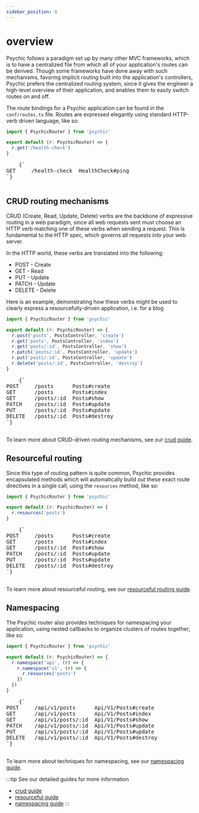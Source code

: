 ```yaml
---
sidebar_position: 0
---
```



# overview

Psychic follows a paradigm set up by many other MVC frameworks, which is to have a centralized file from which all of your application's routes can be derived. Though some frameworks have done away with such mechanisms, favoring implicit routing built into the application's controllers, Psychic prefers the centralized routing system, since it gives the engineer a high-level overview of their application, and enables them to easily switch routes on and off.

The route bindings for a Psychic application can be found in the `conf/routes.ts` file. Routes are expressed elegantly using standard HTTP-verb driven language, like so:

```ts // conf/routes.ts
import { PsychicRouter } from 'psychic'

export default (r: PsychicRouter) => {
  r.get('/health-check')
}
```

<RoutesOutput>
  <pre style={{ backgroundColor: 'transparent' }}>
    {`
GET     /health-check  HealthCheck#ping
`}
  </pre>
</RoutesOutput>

## CRUD routing mechanisms

CRUD (Create, Read, Update, Delete) verbs are the backbone of expressive routing in a web paradigm, since all web requests sent must choose an HTTP verb matching one of these verbs when sending a request. This is fundamental to the HTTP spec, which governs all requests into your web server.

In the HTTP world, these verbs are translated into the following:

- POST - Create
- GET - Read
- PUT - Update
- PATCH - Update
- DELETE - Delete

Here is an example, demonstrating how these verbs might be used to clearly express a resourcefully-driven application, i.e. for a blog

```ts // conf/routes.ts
import { PsychicRouter } from 'psychic'

export default (r: PsychicRouter) => {
  r.post('posts', PostsController, 'create')
  r.get('posts', PostsController, 'index')
  r.get('posts/:id', PostsController, 'show')
  r.patch('posts/:id', PostsController, 'update')
  r.put('posts/:id', PostsController, 'update')
  r.delete('posts/:id', PostsController, 'destroy')
}
```

<RoutesOutput>
  <pre style={{ backgroundColor: 'transparent' }}>
    {`
POST     /posts      Posts#create
GET      /posts      Posts#index
GET      /posts/:id  Posts#show
PATCH    /posts/:id  Posts#update
PUT      /posts/:id  Posts#update
DELETE   /posts/:id  Posts#destroy
`}
  </pre>
</RoutesOutput>

To learn more about CRUD-driven routing mechanisms, see our [crud guide](/docs/routing/crud).

## Resourceful routing

Since this type of routing pattern is quite common, Psychic provides encapsulated methods which will automatically build out these exact route directives in a single call, using the `resources` method, like so:

```ts // conf/routes.ts
import { PsychicRouter } from 'psychic'

export default (r: PsychicRouter) => {
  r.resources('posts')
}
```

<RoutesOutput>
  <pre style={{ backgroundColor: 'transparent' }}>
    {`
POST     /posts      Posts#create
GET      /posts      Posts#index
GET      /posts/:id  Posts#show
PATCH    /posts/:id  Posts#update
PUT      /posts/:id  Posts#update
DELETE   /posts/:id  Posts#destroy
`}
  </pre>
</RoutesOutput>

To learn more about resourceful routing, see our [resourceful routing guide](/docs/routing/resources).

## Namespacing

The Psychic router also provides techniques for namespacing your application, using nested callbacks to organize clusters of routes together, like so:

```ts // conf/routes.ts
import { PsychicRouter } from 'psychic'

export default (r: PsychicRouter) => {
  r.namespace('api', (r) => {
    r.namespace('v1', (r) => {
      r.resources('posts')
    })
  })
}
```

<RoutesOutput>
  <pre style={{ backgroundColor: 'transparent' }}>
    {`
POST     /api/v1/posts      Api/V1/Posts#create
GET      /api/v1/posts      Api/V1/Posts#index
GET      /api/v1/posts/:id  Api/V1/Posts#show
PATCH    /api/v1/posts/:id  Api/V1/Posts#update
PUT      /api/v1/posts/:id  Api/V1/Posts#update
DELETE   /api/v1/posts/:id  Api/V1/Posts#destroy
`}
  </pre>
</RoutesOutput>

To learn more about techniques for namespacing, see our [namespacing guide](/docs/routing/namespacing).

:::tip
See our detailed guides for more information

- [crud guide](/docs/routing/crud)
- [resourceful guide](/docs/routing/resources)
- [namespacing guide](/docs/routing/namespacing)
:::
